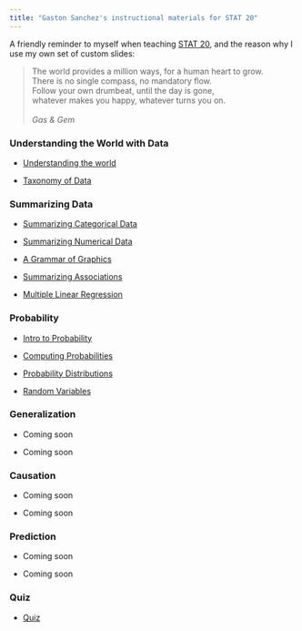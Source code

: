```yaml
---
title: "Gaston Sanchez's instructional materials for STAT 20"
---
```


A friendly reminder to myself when teaching [STAT 20](https://stat20.berkeley.edu/), and the reason why I use my own set of custom slides:

>
| The world provides a million ways, for a human heart to grow.
| There is no single compass, no mandatory flow.
|
<!-- | So find your own bright river, and just keep swimming on,
| and let your spirit guide you, into the light of dawn.
|-->
| Follow your own drumbeat, until the day is gone,
| whatever makes you happy, whatever turns you on.
|
| _Gas & Gem_



### Understanding the World with Data

- [Understanding the world](1-questions-and-data/01-understanding-the-world/slides.html){target="_blank"}

- [Taxonomy of Data](1-questions-and-data/02-taxonomy-of-data/slides.html){target="_blank"}


### Summarizing Data

- [Summarizing Categorical Data](2-summarizing-data/01-summarizing-categorical-data/slides.html){target="_blank"}

- [Summarizing Numerical Data](2-summarizing-data/02-summarizing-numerical-data/slides.html){target="_blank"}

- [A Grammar of Graphics](2-summarizing-data/03-a-grammar-of-graphics/slides.html){target="_blank"}

- [Summarizing Associations](2-summarizing-data/06-summarizing-associations/slides.html){target="_blank"}

- [Multiple Linear Regression](2-summarizing-data/07-multiple-linear-regression/slides.html){target="_blank"}


### Probability

- [Intro to Probability](3-probability/01-chance-intro/slides.html){target="_blank"}

- [Computing Probabilities](3-probability/02-cond-prob-indep/slides.html){target="_blank"}

- [Probability Distributions](3-probability/03-probability-dsns/slides.html){target="_blank"}

- [Random Variables](3-probability/04-random-variables/slides.html){target="_blank"}


### Generalization

- Coming soon

- Coming soon


### Causation

- Coming soon

- Coming soon


### Prediction

- Coming soon

- Coming soon


### Quiz

- [Quiz](quiz-slides/quiz-slides.html)

